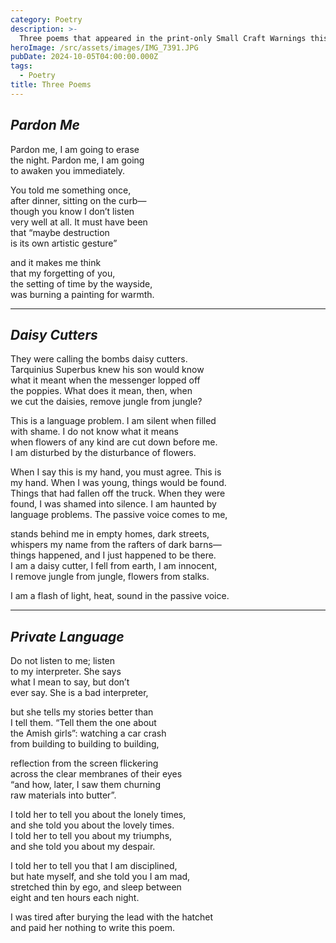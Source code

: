 ```yaml
---
category: Poetry
description: >-
  Three poems that appeared in the print-only Small Craft Warnings this spring.
heroImage: /src/assets/images/IMG_7391.JPG
pubDate: 2024-10-05T04:00:00.000Z
tags:
  - Poetry
title: Three Poems
---
```


<h2>
	<em>Pardon Me</em>
</h2>

<p>
	Pardon me, I am going to erase
	<br />
	the night. Pardon me, I am going
	<br />
	to awaken you immediately.
</p>

<p>
	You told me something once,
	<br />
	after dinner, sitting on the curb—
	<br />
	though you know I don’t listen <br />
	very well at all. It must have been
	<br />
	that “maybe destruction
	<br />
	is its own artistic gesture”
</p>

<p>
	and it makes me think
	<br />
	that my forgetting of you,
	<br />
	the setting of time by the wayside, <br />
	was burning a painting for warmth.
</p>

<hr />

<h2>
	<em>Daisy Cutters</em>
</h2>

<p>
	They were calling the bombs daisy cutters.
	<br />
	Tarquinius Superbus knew his son would know
	<br />
	what it meant when the messenger lopped off
	<br />
	the poppies. What does it mean, then, when
	<br />
	we cut the daisies, remove jungle from jungle?
</p>

<p>
	This is a language problem. I am silent when filled <br />
	with shame. I do not know what it means
	<br />
	when flowers of any kind are cut down before me.
	<br />I am disturbed by the disturbance of flowers.
</p>

<p>
	When I say this is my hand, you must agree. This is
	<br />
	my hand. When I was young, things would be found.
	<br />
	Things that had fallen off the truck. When they were <br />
	found, I was shamed into silence. I am haunted by
	<br />
	language problems. The passive voice comes to me,
</p>

<p>
	stands behind me in empty homes, dark streets, <br />
	whispers my name from the rafters of dark barns—
	<br />
	things happened, and I just happened to be there. <br />
	I am a daisy cutter, I fell from earth, I am innocent,
	<br />I remove jungle from jungle, flowers from stalks.
</p>

<p>I am a flash of light, heat, sound in the passive voice.</p>

<hr />

<h2>
	<em>Private Language</em>
</h2>

<p>
	Do not listen to me; listen
	<br />
	to my interpreter. She says
	<br />
	what I mean to say, but don’t
	<br />
	ever say. She is a bad interpreter,
</p>

<p>
	but she tells my stories better than
	<br />
	I tell them. “Tell them the one about
	<br />
	the Amish girls”: watching a car crash
	<br />
	from building to building to building,
</p>

<p>
	reflection from the screen flickering
	<br />
	across the clear membranes of their eyes
	<br />
	“and how, later, I saw them churning <br />
	raw materials into butter”.
</p>

<p>
	I told her to tell you about the lonely times, <br />
	and she told you about the lovely times. <br />
	I told her to tell you about my triumphs,
	<br />
	and she told you about my despair.
</p>

<p>
	I told her to tell you that I am disciplined,
	<br />
	but hate myself, and she told you I am mad,
	<br />
	stretched thin by ego, and sleep between
	<br />
	eight and ten hours each night.
</p>

<p>
	I was tired after burying the lead with the hatchet
	<br />
	and paid her nothing to write this poem.
</p>
